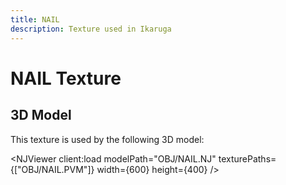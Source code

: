 ```yaml
---
title: NAIL
description: Texture used in Ikaruga
---
```



# NAIL Texture

<PVMViewer
  client:load
  filePath="OBJ/NAIL.PVM"
/>


## 3D Model

This texture is used by the following 3D model:

<NJViewer
  client:load
  modelPath="OBJ/NAIL.NJ"
  texturePaths={["OBJ/NAIL.PVM"]}
  width={600}
  height={400}
/>
